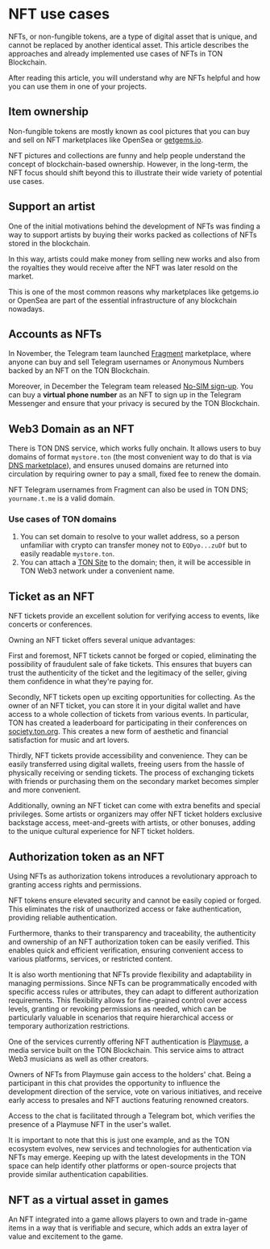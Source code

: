 
# NFT use cases

NFTs, or non-fungible tokens, are a type of digital asset that is unique, and cannot be replaced by another identical asset. This article describes the approaches and already implemented use cases of NFTs in TON Blockchain.

After reading this article, you will understand why are NFTs helpful and how you can use them in one of your projects.

## Item ownership

Non-fungible tokens are mostly known as cool pictures that you can buy and sell on NFT marketplaces like OpenSea or [getgems.io](https://getgems.io).

NFT pictures and collections are funny and help people understand the concept of blockchain-based ownership. However, in the long-term, the NFT focus should shift beyond this to illustrate their wide variety of potential use cases.

## Support an artist

One of the initial motivations behind the development of NFTs was finding a way to support artists by buying their works packed as collections of NFTs stored in the blockchain.

In this way, artists could make money from selling new works and also from the royalties they would receive after the NFT was later resold on the market.

This is one of the most common reasons why marketplaces like getgems.io or OpenSea are part of the essential infrastructure of any blockchain nowadays.

## Accounts as NFTs

In November, the Telegram team launched [Fragment](https://fragment.com/) marketplace, where anyone can buy and sell Telegram usernames or Anonymous Numbers backed by an NFT on the TON Blockchain.

Moreover, in December the Telegram team released [No-SIM sign-up](https://telegram.org/blog/ultimate-privacy-topics-2-0#sign-up-without-a-sim-card). You can buy a **virtual phone number** as an NFT to sign up in the Telegram Messenger and ensure that your privacy is secured by the TON Blockchain.

## Web3 Domain as an NFT

There is TON DNS service, which works fully onchain. It allows users to buy domains of format `mystore.ton` (the most convenient way to do that is via [DNS marketplace](https://dns.ton.org/)), and ensures unused domains are returned into circulation by requiring owner to pay a small, fixed fee to renew the domain.

NFT Telegram usernames from Fragment can also be used in TON DNS; `yourname.t.me` is a valid domain.

### Use cases of TON domains

1. You can set domain to resolve to your wallet address, so a person unfamiliar with crypto can transfer money not to `EQDyo...zuDf` but to easily readable `mystore.ton`.
2. You can attach a [TON Site](/v3/guidelines/web3/ton-proxy-sites/how-to-run-ton-site) to the domain; then, it will be accessible in TON Web3 network under a convenient name.

## Ticket as an NFT

NFT tickets provide an excellent solution for verifying access to events, like concerts or conferences.

Owning an NFT ticket offers several unique advantages:

First and foremost, NFT tickets cannot be forged or copied, eliminating the possibility of fraudulent sale of fake tickets. This ensures that buyers can trust the authenticity of the ticket and the legitimacy of the seller, giving them confidence in what they're paying for.

Secondly, NFT tickets open up exciting opportunities for collecting. As the owner of an NFT ticket, you can store it in your digital wallet and have access to a whole collection of tickets from various events. In particular, TON has created a leaderboard for participating in their conferences on [society.ton.org](https://society.ton.org/contributors?tab=leaderboard). This creates a new form of aesthetic and financial satisfaction for music and art lovers.

Thirdly, NFT tickets provide accessibility and convenience. They can be easily transferred using digital wallets, freeing users from the hassle of physically receiving or sending tickets. The process of exchanging tickets with friends or purchasing them on the secondary market becomes simpler and more convenient.

Additionally, owning an NFT ticket can come with extra benefits and special privileges. Some artists or organizers may offer NFT ticket holders exclusive backstage access, meet-and-greets with artists, or other bonuses, adding to the unique cultural experience for NFT ticket holders.

## Authorization token as an NFT

Using NFTs as authorization tokens introduces a revolutionary approach to granting access rights and permissions.

NFT tokens ensure elevated security and cannot be easily copied or forged. This eliminates the risk of unauthorized access or fake authentication, providing reliable authentication.

Furthermore, thanks to their transparency and traceability, the authenticity and ownership of an NFT authorization token can be easily verified. This enables quick and efficient verification, ensuring convenient access to various platforms, services, or restricted content.

It is also worth mentioning that NFTs provide flexibility and adaptability in managing permissions. Since NFTs can be programmatically encoded with specific access rules or attributes, they can adapt to different authorization requirements. This flexibility allows for fine-grained control over access levels, granting or revoking permissions as needed, which can be particularly valuable in scenarios that require hierarchical access or temporary authorization restrictions.

One of the services currently offering NFT authentication is [Playmuse](https://playmuse.org/), a media service built on the TON Blockchain. This service aims to attract Web3 musicians as well as other creators.

Owners of NFTs from Playmuse gain access to the holders' chat. Being a participant in this chat provides the opportunity to influence the development direction of the service, vote on various initiatives, and receive early access to presales and NFT auctions featuring renowned creators.

Access to the chat is facilitated through a Telegram bot, which verifies the presence of a Playmuse NFT in the user's wallet.

It is important to note that this is just one example, and as the TON ecosystem evolves, new services and technologies for authentication via NFTs may emerge. Keeping up with the latest developments in the TON space can help identify other platforms or open-source projects that provide similar authentication capabilities.

## NFT as a virtual asset in games

An NFT integrated into a game allows players to own and trade in-game items in a way that is verifiable and secure, which adds an extra layer of value and excitement to the game.

<Feedback />
